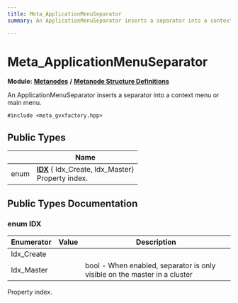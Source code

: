 ```yaml
---
title: Meta_ApplicationMenuSeparator
summary: An ApplicationMenuSeparator inserts a separator into a context menu or main menu. 

---
```


# Meta_ApplicationMenuSeparator

**Module:** **[Metanodes](../Modules/group__api__metanodes.mdx)** **/** **[Metanode Structure Definitions](../Modules/group__api__metadefs.mdx)**



An ApplicationMenuSeparator inserts a separator into a context menu or main menu. 


`#include <meta_gvxfactory.hpp>`

## Public Types

|                | Name           |
| -------------- | -------------- |
| enum| **[IDX](../Classes/struct_meta___application_menu_separator.mdx#enum-idx)** { Idx_Create, Idx_Master}<br />Property index.  |

## Public Types Documentation

### enum IDX

| Enumerator | Value | Description |
| ---------- | ----- | ----------- |
| Idx_Create | |   |
| Idx_Master | | bool - When enabled, separator is only visible on the master in a cluster   |



Property index. 

